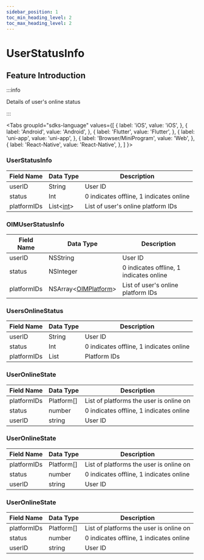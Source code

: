 ```yaml
---
sidebar_position: 1
toc_min_heading_level: 2
toc_max_heading_level: 2
---
```


# UserStatusInfo

## Feature Introduction

:::info

Details of user's online status

:::

<Tabs
groupId="sdks-language"
values={[
{ label: 'iOS', value: 'iOS', },
{ label: 'Android', value: 'Android', },
{ label: 'Flutter', value: 'Flutter', },
{ label: 'uni-app', value: 'uni-app', },
{ label: 'Browser/MiniProgram', value: 'Web', },
{ label: 'React-Native', value: 'React-Native', },
]
}>

<TabItem value="Flutter">

### UserStatusInfo

| Field Name    | Data Type | Description                             |
| ------------- | --------- | --------------------------------------- |
| userID        | String    | User ID                                 |
| status        | Int       | 0 indicates offline, 1 indicates online |
| platformIDs   | List<[int](//enum/platform.mdx)\>  | List of user's online platform IDs      |

</TabItem>

<TabItem value="iOS">

### OIMUserStatusInfo

| Field Name    | Data Type  | Description                             |
| ------------- | ---------- | --------------------------------------- |
| userID        | NSString   | User ID                                 |
| status        | NSInteger  | 0 indicates offline, 1 indicates online |
| platformIDs   | NSArray<[OIMPlatform](//enum/platform.mdx)\> | List of user's online platform IDs      |

</TabItem>

<TabItem value="Android">

### UsersOnlineStatus

| Field Name    | Data Type | Description                             |
| ------------- | --------- | --------------------------------------- |
| userID        | String   | User ID                                 |
| status        | Int      | 0 indicates offline, 1 indicates online |
| platformIDs   | List     | Platform IDs                            |

</TabItem>

<TabItem value="Web">

### UserOnlineState

| Field Name    | Data Type   | Description                             |
| ------------- | ----------  | --------------------------------------- |
| platformIDs   | Platform[]  | List of platforms the user is online on |
| status        | number      | 0 indicates offline, 1 indicates online |
| userID        | string      | User ID                                 |

</TabItem>

<TabItem value="uni-app">

### UserOnlineState

| Field Name    | Data Type   | Description                             |
| ------------- | ----------  | --------------------------------------- |
| platformIDs   | Platform[]  | List of platforms the user is online on |
| status        | number      | 0 indicates offline, 1 indicates online |
| userID        | string      | User ID                                 |

</TabItem>

<TabItem value="React-Native">

### UserOnlineState

| Field Name    | Data Type   | Description                             |
| ------------- | ----------  | --------------------------------------- |
| platformIDs   | Platform[]  | List of platforms the user is online on |
| status        | number      | 0 indicates offline, 1 indicates online |
| userID        | string      | User ID                                 |

</TabItem>

</Tabs>
